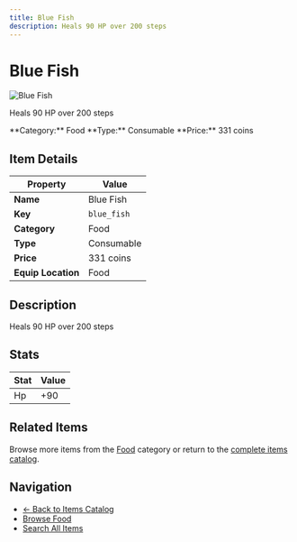```yaml
---
title: Blue Fish
description: Heals 90 HP over 200 steps
---
```


# Blue Fish

<div className="flex items-start gap-6 mb-8">
  <div className="flex-shrink-0">
    <img src="/assets/resources/cooking/blue_fish.png" alt="Blue Fish" className="w-24 h-24 border rounded-lg" />
  </div>
  <div className="flex-1">
    <div className="space-y-2">
      <p className="text-lg text-muted-foreground">Heals 90 HP over 200 steps</p>
      <div className="flex flex-wrap gap-4 text-sm">
        <span className="px-2 py-1 bg-blue-100 dark:bg-blue-900 rounded-md">
          **Category:** Food
        </span>
        <span className="px-2 py-1 bg-green-100 dark:bg-green-900 rounded-md">
          **Type:** Consumable
        </span>
        <span className="px-2 py-1 bg-yellow-100 dark:bg-yellow-900 rounded-md">
          **Price:** 331 coins
        </span>
      </div>
    </div>
  </div>
</div>

## Item Details

| Property | Value |
|----------|-------|
| **Name** | Blue Fish |
| **Key** | `blue_fish` |
| **Category** | Food |
| **Type** | Consumable |
| **Price** | 331 coins |
| **Equip Location** | Food |

## Description

Heals 90 HP over 200 steps


## Stats

| Stat | Value |
|------|-------|
| Hp | +90 |


## Related Items

Browse more items from the [Food](/docs/items#food) category or return to the [complete items catalog](/docs/items).

## Navigation

- [← Back to Items Catalog](/docs/items)
- [Browse Food](/docs/items#food)
- [Search All Items](/search)
